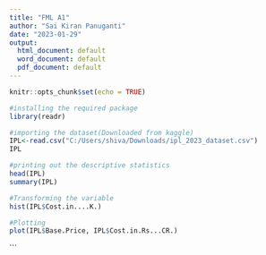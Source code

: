 ---
title: "FML A1"
author: "Sai Kiran Panuganti"
date: "2023-01-29"
output:
  html_document: default
  word_document: default
  pdf_document: default
---

```{r setup, include=FALSE}
knitr::opts_chunk$set(echo = TRUE)
```

```{r}
#installing the required package
library(readr)
```

```{r}
#importing the dataset(Downloaded from kaggle)
IPL<-read.csv("C:/Users/shiva/Downloads/ipl_2023_dataset.csv")
IPL
```

```{r}
#printing out the descriptive statistics
head(IPL)
summary(IPL)
```

```{R}
#Transforming the variable
hist(IPL$Cost.in....K.)
````

```{R}
#Plotting
plot(IPL$Base.Price, IPL$Cost.in.Rs...CR.)
```




```